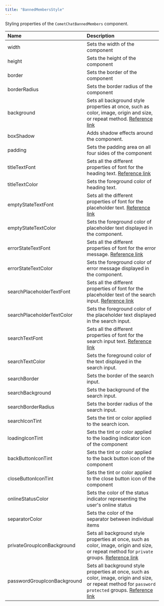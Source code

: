 ```yaml
---
title: "BannedMembersStyle"
---
```


Styling properties of the `CometChatBannedMembers` component.

| Name                        | Description                                                                                                                                                                                                          |
| :--------------------------- | :-------------------------------------------------------------------------------------------------------------------------------------------------------------------------------------------------------------------- |
| width                       | Sets the width of the component                                                                                                                                                                                      |
| height                      | Sets the height of the component                                                                                                                                                                                     |
| border                      | Sets the border of the component                                                                                                                                                                                     |
| borderRadius                | Sets the border radius of the component                                                                                                                                                                              |
| background                  | Sets all background style properties at once, such as color, image, origin and size, or repeat method. [Reference link](https://developer.mozilla.org/en-US/docs/Web/CSS/background)                                 |
| boxShadow                   | Adds shadow effects around the component.                                                                                                                                                                            |
| padding                     | Sets the padding area on all four sides of the component                                                                                                                                                             |
| titleTextFont               | Sets all the different properties of font for the heading text. [Reference link](https://developer.mozilla.org/en-US/docs/Web/CSS/font)                                                                              |
| titleTextColor              | Sets the foreground color of heading text.                                                                                                                                                                           |
| emptyStateTextFont          | Sets all the different properties of font for the placeholder text. [Reference link](https://developer.mozilla.org/en-US/docs/Web/CSS/font)                                                                          |
| emptyStateTextColor         | Sets the foreground color of placeholder text displayed in the component.                                                                                                                                            |
| errorStateTextFont          | Sets all the different properties of font for the error message. [Reference link](https://developer.mozilla.org/en-US/docs/Web/CSS/font)                                                                             |
| errorStateTextColor         | Sets the foreground color of error message displayed in the component.                                                                                                                                               |
| searchPlaceholderTextFont   | Sets all the different properties of font for the placeholder text of the search input. [Reference link](https://developer.mozilla.org/en-US/docs/Web/CSS/font)                                                      |
| searchPlaceholderTextColor  | Sets the foreground color of the placeholder text displayed in the search input.                                                                                                                                     |
| searchTextFont              | Sets all the different properties of font for the search input text. [Reference link](https://developer.mozilla.org/en-US/docs/Web/CSS/font)                                                                         |
| searchTextColor             | Sets the foreground color of the text displayed in the search input.                                                                                                                                                 |
| searchBorder                | Sets the border of the search input.                                                                                                                                                                                 |
| searchBackground            | Sets the background of the search input.                                                                                                                                                                             |
| searchBorderRadius          | Sets the border radius of the search input.                                                                                                                                                                          |
| searchIconTint              | Sets the tint or color applied to the search icon.                                                                                                                                                                   |
| loadingIconTint             | Sets the tint or color applied to the loading indicator icon of the component                                                                                                                                        |
| backButtonIconTint          | Sets the tint or color applied to the back button icon of the component                                                                                                                                              |
| closeButtonIconTint         | Sets the tint or color applied to the close button icon of the component                                                                                                                                             |
| onlineStatusColor           | Sets the color of the status indicator representing the user's online status                                                                                                                                         |
| separatorColor              | Sets the color of the separator between individual items                                                                                                                                                             |
| privateGroupIconBackground  | Sets all background style properties at once, such as color, image, origin and size, or repeat method for `private` groups. [Reference link](https://developer.mozilla.org/en-US/docs/Web/CSS/background)            |
| passwordGroupIconBackground | Sets all background style properties at once, such as color, image, origin and size, or repeat method for `password protected` groups. [Reference link](https://developer.mozilla.org/en-US/docs/Web/CSS/background) |

